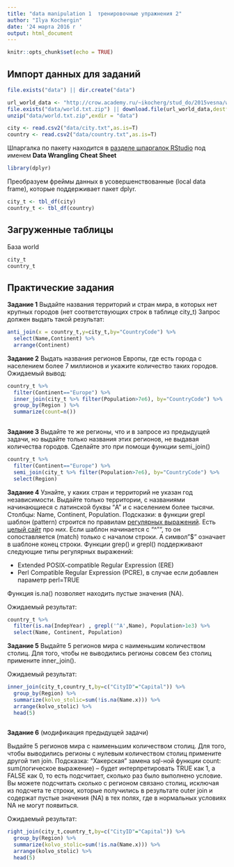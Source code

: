 ```yaml
---
title: "data manipulation 1  тренировочные упражнения 2"
author: "Ilya Kochergin"
date: '24 марта 2016 г '
output: html_document
---
```


```r
knitr::opts_chunk$set(echo = TRUE)
```

## Импорт данных для заданий



```r
file.exists("data") || dir.create("data") 
```

```r
url_world_data <- "http://crow.academy.ru/~ikocherg/stud_do/2015vesna/world.txt.zip"
file.exists("data/world.txt.zip") || download.file(url_world_data,destfile = "data/world.txt.zip")
unzip("data/world.txt.zip",exdir = "data")
```



```r
city <- read.csv2("data/city.txt",as.is=T)
country <- read.csv2("data/country.txt",as.is=T)
```



Шпаргалка по пакету находится в [разделе шпаргалок RStudio](http://rstudio.com/cheatsheets) под именем **Data Wrangling Cheat Sheet**

```r
library(dplyr)
```

Преобразуем фреймы данных в усовершенствованные (local data frame), которые поддерживает пакет dplyr.

```r
city_t <- tbl_df(city)
country_t <- tbl_df(country)
```


## Загруженные таблицы

База world

```r
city_t
country_t
```

## Практические задания

**Задание 1**
Выдайте названия территорий и стран мира, в которых нет крупных городов (нет соответствующих строк в таблице city_t)
Запрос должен выдать такой результат:
```r
anti_join(x = country_t,y=city_t,by="CountryCode") %>% 
  select(Name,Continent) %>% 
  arrange(Continent)
```


**Задание 2**
Выдать названия регионов Европы, где есть города с населением более 7 миллионов и укажите количество таких городов.
Ожидаемый вывод:
```r
country_t %>% 
  filter(Continent=="Europe") %>% 
  inner_join(city_t %>% filter(Population>7e6), by="CountryCode") %>% 
  group_by(Region ) %>% 
  summarize(count=n())
   
```


**Задание 3**
Выдайте  те же регионы, что и в запросе из предыдущей задачи, но выдайте 
только названия этих регионов, не выдавая количества городов.
Сделайте это при помощи функции semi_join()  

```r
country_t %>% 
  filter(Continent=="Europe") %>% 
  semi_join(city_t %>% filter(Population>7e6), by="CountryCode") %>% 
  select(Region)
```


**Задание 4**
Узнайте, у каких стран и территорий не указан год независимости. Выдайте только территории, c названиями начинающиеся с латинской буквы "A" и с населением более тысячи.  Столбцы: Name, Continent, Population. Подсказки:  в функции grepl   шаблон (pattern) строится по правилам [регулярных выражений](https://ru.wikipedia.org/wiki/Регулярные_выражения). Есть [целый сайт](http://www.regular-expressions.info/rlanguage.html) про них.  Если шаблон начинается с "^"", то он сопоставляется (match) только с началом строки. А символ "$" означает в шаблоне конец строки. Функции grep() и grepl() поддерживают следующие типы регулярных выражений:

* Extended POSIX-compatible Regular Expression (ERE)
* Perl Compatible Regular Expression (PCRE), в случае если добавлен параметр perl=TRUE

Функция is.na() позволяет находить пустые значения (NA).

Ожидаемый результат: 

```r
country_t %>% 
  filter(is.na(IndepYear) , grepl('^A',Name), Population>1e3) %>% 
  select(Name, Continent, Population)
```

**Задание 5**
Выдайте 5 регионов мира с наименьшим количеством столиц. Для того, чтобы не выводились регионы совсем без столиц примените inner_join(). 

Ожидаемый результат: 

```r
inner_join(city_t,country_t,by=c("CityID"="Capital")) %>% 
  group_by(Region) %>% 
  summarize(kolvo_stolic=sum(!is.na(Name.x))) %>% 
  arrange(kolvo_stolic) %>% 
  head(5)
  
```


**Задание 6**
(модификация предыдущей задачи)

Выдайте 5 регионов мира с наименьшим количеством столиц. Для того, чтобы выводились регионы с нулевым количеством столиц примените  другой тип join. Подсказка: "Хакерская" замена sql-ной функции count: sum(логическое выражение) -- будет интерпретировать TRUE как 1, а FALSE как 0, то есть подсчитает, сколько раз было выполнено условие. Вы можете подсчитать сколько с регионом связано столиц, исключая из подсчета те строки, которые получились в результате outer join  и содержат пустые значения (NA) в тех полях, где в нормальных условиях NA не могут появиться. 

Ожидаемый результат: 

```r
right_join(city_t,country_t,by=c("CityID"="Capital")) %>% 
  group_by(Region) %>% 
  summarize(kolvo_stolic=sum(!is.na(Name.x))) %>% 
  arrange(kolvo_stolic) %>% 
  head(5)
  
```



